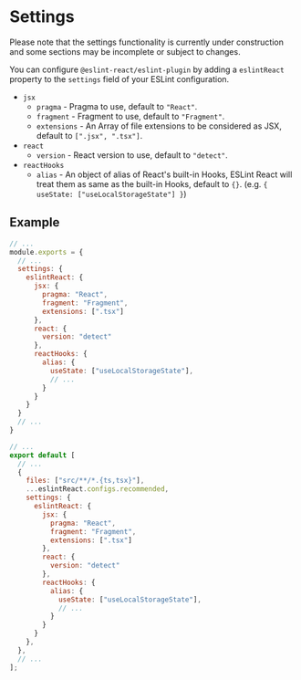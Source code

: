 
# Settings

<Warning>
  Please note that the settings functionality is currently under construction and some
  sections may be incomplete or subject to changes.
</Warning>

You can configure `@eslint-react/eslint-plugin` by adding a `eslintReact` property to the `settings` field of your ESLint configuration.

- `jsx`
  - `pragma` - Pragma to use, default to `"React"`.
  - `fragment` - Fragment to use, default to `"Fragment"`.
  - `extensions` - An Array of file extensions to be considered as JSX, default to `[".jsx", ".tsx"]`.
- `react`
  - `version` - React version to use, default to `"detect"`.
- `reactHooks`
  - `alias` - An object of alias of React's built-in Hooks, ESLint React will treat them as same as the built-in Hooks, default to `{}`. (e.g. `{ useState: ["useLocalStorageState"] }`)

## Example

<ESLintConfig>

<Config>

```js filename=".eslintrc.js"
// ...
module.exports = {
  // ...
  settings: {
    eslintReact: {
      jsx: {
        pragma: "React",
        fragment: "Fragment",
        extensions: [".tsx"]
      },
      react: {
        version: "detect"
      },
      reactHooks: {
        alias: {
          useState: ["useLocalStorageState"],
          // ...
        }
      }
    }
  }
  // ...
}
```

</Config>

<Config>

```js filename="eslint.config.js"
// ...
export default [
  // ...
  {
    files: ["src/**/*.{ts,tsx}"],
    ...eslintReact.configs.recommended,
    settings: {
      eslintReact: {
        jsx: {
          pragma: "React",
          fragment: "Fragment",
          extensions: [".tsx"]
        },
        react: {
          version: "detect"
        },
        reactHooks: {
          alias: {
            useState: ["useLocalStorageState"],
            // ...
          }
        }
      }
    },
  },
  // ...
];
```

</Config>

</ESLintConfig>
